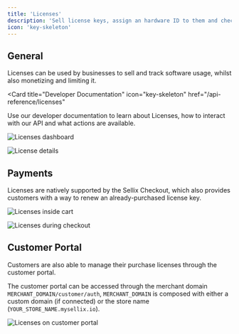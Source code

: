 ```yaml
---
title: 'Licenses'
description: 'Sell license keys, assign an hardware ID to them and check the validity of your customers'
icon: 'key-skeleton'
---
```


## General

Licenses can be used by businesses to sell and track software usage, whilst also monetizing and limiting it.

<Card
  title="Developer Documentation"
  icon="key-skeleton"
  href="/api-reference/licenses"
>
  Use our developer documentation to learn about Licenses, how to interact with our API and what actions are available.
</Card>

<img
  className="block"
  src="https://cdn.sellix.io/static/documentation/images/licenses/dashboard.png"
  alt="Licenses dashboard"
/>

<img
  className="block"
  src="https://cdn.sellix.io/static/documentation/images/licenses/dashboard-detail.png"
  alt="License details"
/>

## Payments

Licenses are natively supported by the Sellix Checkout, which also provides customers with a way to renew an already-purchased license key.

<img
  className="block"
  src="https://cdn.sellix.io/static/documentation/images/licenses/cart.png"
  alt="Licenses inside cart"
/>

<img
  className="block"
  src="https://cdn.sellix.io/static/documentation/images/licenses/checkout.png"
  alt="Licenses during checkout"
/>

## Customer Portal

Customers are also able to manage their purchase licenses through the customer portal.

<Info>The customer portal can be accessed through the merchant domain `MERCHANT_DOMAIN/customer/auth`, `MERCHANT_DOMAIN` is composed with either a custom domain (if connected) or the store name (`YOUR_STORE_NAME.mysellix.io`).</Info>

<img
  className="block"
  src="https://cdn.sellix.io/static/documentation/images/licenses/customer-portal.png"
  alt="Licenses on customer portal"
/>